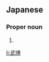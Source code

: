==Japanese==
{{ja-kanjitab|たけ|ひろ|yomi=k}}

===Proper noun===
{{ja-pos|proper|たけひろ}}

# {{given name|male|lang=ja|sort=たけひろ}}

[[li:武博]]